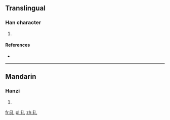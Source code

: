 ==Translingual==

===Han character===
{{Han char|rn=96|rad=玉|as=01|sn=5|four=|canj=一土山 (MGU)}}

# {{defn|Han|sort=玉01}}

====References====
* {{Han ref|kx=0727.040|dkj=20826|hdz=21101.030|uh=738C|ud=29580}}

----

==Mandarin==

===Hanzi===
{{cmn-hanzi|pin=[[chuàn]] ([[chuan4]]), [[qiú]] ([[qiu2]])|wg=ch'uan<sup>4</sup>, ch'iu<sup>2</sup>}}

# {{defn|lang=cmn|sort=玉01}}

[[fr:玌]]
[[pl:玌]]
[[zh:玌]]